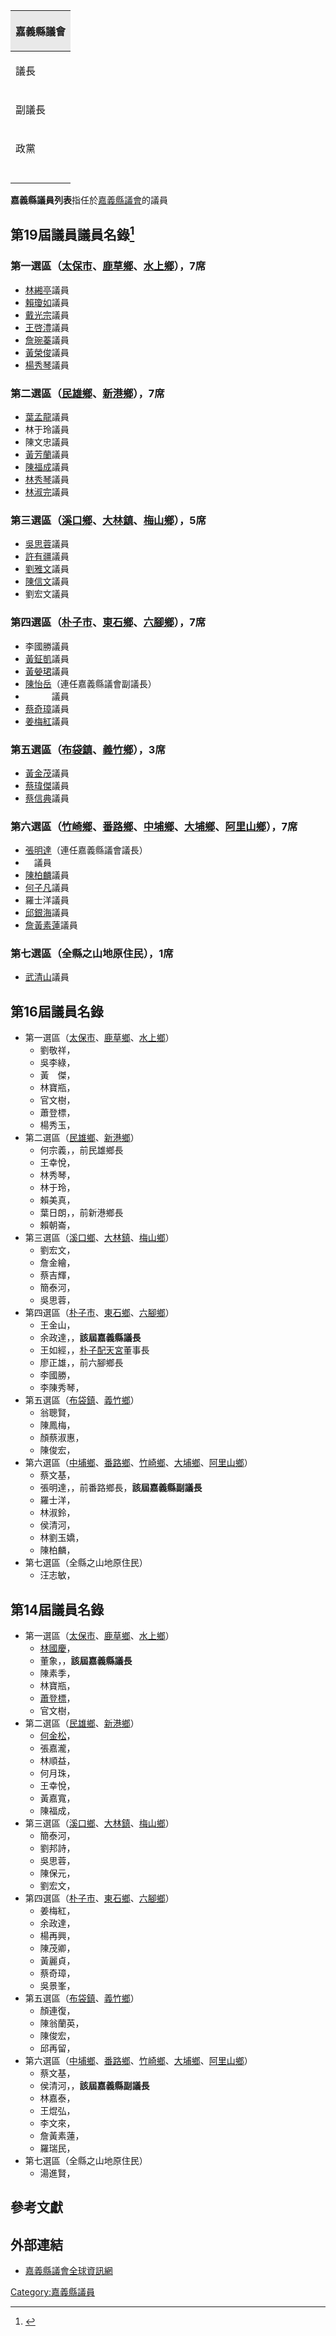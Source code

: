 {{multiple issues|
{{Veil|time=2015-09-12T06:30:56+00:00}}
{{更新|time=2019-02-07T14:55:41+00:00}}
}}

{{noteTA
|T=zh-hant:嘉義縣議員列表;zh-hans:嘉义县议员列表;
|1=zh-hant:林于玲;zh-hans:林于玲;
}}
{| align=Right border="1" cellpadding="4" cellspacing="1" style="margin: 0 1em 1em 1em; background: #f9f9f9; border: 1px #aaa solid; text-align:center; border-collapse: collapse; font-size: 95%;"
! colspan=2 style="background-color:#E9E9E9" |'''嘉義縣議會'''
|-  
|議長
|[[張明達|張明達]]（{{Dpp}}） 
|-  
|副議長
|陳怡岳（{{Dpp}}）
|-  
|政黨
|席次
|-
|{{Dpp}}
|16席
|-
|{{Kmt}}
|8席
|-
|{{Nonp}} 
|10席
|-
|}
'''嘉義縣議員列表'''指任於[[嘉義縣議會|嘉義縣議會]]的議員

==第19屆議員議員名錄<ref>{{Cite web |url=https://www.cyscc.gov.tw/chinese/Parliamentary_index.aspx?n=29 |title=嘉義縣議會全球資訊網－本屆議員 |accessdate=2020-01-08 |archive-date=2021-01-05 |archive-url=https://web.archive.org/web/20210105041349/https://www.cyscc.gov.tw/chinese/Parliamentary_index.aspx?n=29 |dead-url=no }}</ref>==
===第一選區（[[太保市|太保市]]、[[鹿草鄉|鹿草鄉]]、[[水上鄉|水上鄉]]），7席===
*[[林緗亭|林緗亭]]議員
*[[賴瓊如|賴瓊如]]議員
*[[戴光宗|戴光宗]]議員
*[[王啓澧|王啓澧]]議員
*[[詹琬蓁|詹琬蓁]]議員
*[[黃榮俊|黃榮俊]]議員
*[[楊秀琴|楊秀琴]]議員

===第二選區（[[民雄鄉|民雄鄉]]、[[新港鄉|新港鄉]]），7席===
*[[葉孟龍|葉孟龍]]議員
*林于玲議員
*陳文忠議員
*[[黃芳蘭|黃芳蘭]]議員
*[[陳福成|陳福成]]議員
*[[林秀琴_(政治人物)|林秀琴]]議員
*[[林淑完|林淑完]]議員

===第三選區（[[溪口鄉_(臺灣)|溪口鄉]]、[[大林鎮_(臺灣)|大林鎮]]、[[梅山鄉_(臺灣)|梅山鄉]]），5席===
*[[吳思蓉|吳思蓉]]議員
*[[許有疆|許有疆]]議員
*[[劉雅文|劉雅文]]議員
*[[陳信文|陳信文]]議員
*劉宏文議員

===第四選區（[[朴子市|朴子市]]、[[東石鄉_(臺灣)|東石鄉]]、[[六腳鄉|六腳鄉]]），7席===
*李國勝議員
*[[黃鉦凱|黃鉦凱]]議員
*[[黃嫈珺|黃嫈珺]]議員
*[[陳怡岳|陳怡岳]]（連任嘉義縣議會副議長）
*　　　議員
*[[蔡奇璋|蔡奇璋]]議員
*[[姜梅紅|姜梅紅]]議員

===第五選區（[[布袋鎮|布袋鎮]]、[[義竹鄉|義竹鄉]]），3席===
*[[黃金茂|黃金茂]]議員
*[[蔡瑋傑|蔡瑋傑]]議員
*[[蔡信典|蔡信典]]議員

===第六選區（[[竹崎鄉|竹崎鄉]]、[[番路鄉|番路鄉]]、[[中埔鄉|中埔鄉]]、[[大埔鄉|大埔鄉]]、[[阿里山鄉|阿里山鄉]]），7席===
*[[張明達|張明達]]（連任嘉義縣議會議長）
* 　議員
*[[陳柏麟|陳柏麟]]議員
*[[何子凡|何子凡]]議員
*羅士洋議員
*[[邱銀海|邱銀海]]議員
*[[詹黃素蓮|詹黃素蓮]]議員

===第七選區（全縣之山地原住民），1席===
*[[武清山|武清山]]議員

==第16屆議員名錄==
{{HideH|第16屆議員名錄}}
*第一選區（[[太保市|太保市]]、[[鹿草鄉|鹿草鄉]]、[[水上鄉|水上鄉]]）
**劉敬祥，{{Dpp}}
**吳李綠，{{Dpp}}
**黃　傑，{{Dpp}}
**林寶瓶，{{Kmt}}
**官文樹，{{Nonp}} 
**蕭登標，{{Nonp}} 
**楊秀玉，{{Nonp}}
*第二選區（[[民雄鄉|民雄鄉]]、[[新港鄉|新港鄉]]）
**何宗義，{{Dpp}}，前民雄鄉長
**王幸悅，{{Dpp}}
**林秀琴，{{Dpp}}
**林于玲，{{Kmt}}
**賴美真，{{Kmt}}
**葉日朗，{{Nonp}}，前新港鄉長
**賴朝崙，{{Nonp}}
*第三選區（[[溪口鄉_(臺灣)|溪口鄉]]、[[大林鎮_(臺灣)|大林鎮]]、[[梅山鄉_(臺灣)|梅山鄉]]）
**劉宏文，{{Dpp}}
**詹金繪，{{Dpp}}
**蔡吉輝，{{Nonp}} 
**簡泰河，{{Kmt}}
**吳思蓉，{{Kmt}}
*第四選區（[[朴子市|朴子市]]、[[東石鄉_(臺灣)|東石鄉]]、[[六腳鄉|六腳鄉]]）
**王金山，{{Dpp}}
**余政達，{{Dpp}}，'''該屆嘉義縣議長'''
**王如經，{{Dpp}}，[[朴子配天宮|朴子配天宮]]董事長
**廖正雄，{{Dpp}}，前六腳鄉長
**李國勝，{{Kmt}}
**李陳秀琴，{{Nonp}}
*第五選區（[[布袋鎮|布袋鎮]]、[[義竹鄉|義竹鄉]]）
**翁聰賢，{{Dpp}}
**陳鳳梅，{{Dpp}}
**顏蔡淑惠，{{Kmt}}
**陳俊宏，{{Kmt}}
*第六選區（[[中埔鄉|中埔鄉]]、[[番路鄉|番路鄉]]、[[竹崎鄉|竹崎鄉]]、[[大埔鄉|大埔鄉]]、[[阿里山鄉|阿里山鄉]]）
**蔡文基，{{Dpp}}
**張明達，{{Dpp}}，前番路鄉長，'''該屆嘉義縣副議長'''
**羅士洋，{{Dpp}}
**林淑鈴，{{Dpp}}
**侯清河，{{Kmt}}
**林劉玉嬌，{{Kmt}}
**陳柏麟，{{Nonp}}
*第七選區（全縣之山地原住民）
**汪志敏，{{Nonp}}{{HideF}}

==第14屆議員名錄==
{{HideH|第14屆議員名錄}}
*第一選區（[[太保市|太保市]]、[[鹿草鄉|鹿草鄉]]、[[水上鄉|水上鄉]]）
**[[林國慶|林國慶]]，{{Dpp}}
**董象，{{Kmt}}，'''該屆嘉義縣議長'''
**陳素季，{{Kmt}}
**林寶瓶，{{Kmt}}
**[[蕭登標|蕭登標]]，{{Nonp}} 
**官文樹，{{Nonp}}
*第二選區（[[民雄鄉|民雄鄉]]、[[新港鄉|新港鄉]]）
**[[何金松|何金松]]，{{Dpp}}
**張嘉瀧，{{Kmt}}
**林順益，{{Kmt}}
**何月珠，{{Kmt}}
**王幸悅，{{Nonp}} 
**黃嘉寬，{{Nonp}} 
**陳福成，{{Nonp}}
*第三選區（[[溪口鄉_(臺灣)|溪口鄉]]、[[大林鎮_(臺灣)|大林鎮]]、[[梅山鄉_(臺灣)|梅山鄉]]）
**簡泰河，{{Kmt}}
**劉邦詩，{{Kmt}}
**吳思蓉，{{Kmt}}
**陳保元，{{Nonp}} 
**劉宏文，{{Nonp}}
*第四選區（[[朴子市|朴子市]]、[[東石鄉_(臺灣)|東石鄉]]、[[六腳鄉|六腳鄉]]）
**姜梅紅，{{Kmt}}
**余政達，{{Kmt}}
**楊再興，{{Kmt}}
**陳茂卿，{{Kmt}}
**黃麗貞，{{Nonp}} 
**蔡奇璋，{{Nonp}} 
**吳景峯，{{Nonp}}
*第五選區（[[布袋鎮|布袋鎮]]、[[義竹鄉|義竹鄉]]）
**顏連復，{{Kmt}}
**陳翁蘭英，{{Kmt}}
**陳俊宏，{{Kmt}}
**邱再留，{{Nonp}}
*第六選區（[[中埔鄉|中埔鄉]]、[[番路鄉|番路鄉]]、[[竹崎鄉|竹崎鄉]]、[[大埔鄉|大埔鄉]]、[[阿里山鄉|阿里山鄉]]）
**蔡文基，{{Dpp}}
**侯清河，{{Kmt}}，'''該屆嘉義縣副議長'''
**林嘉泰，{{Kmt}}
**王焜弘，{{Kmt}}
**李文來，{{Kmt}}
**詹黃素蓮，{{Nonp}} 
**羅瑞民，{{Nonp}}
*第七選區（全縣之山地原住民）
**湯進賢，{{Kmt}}
{{HideF}}

==參考文獻==
{{reflist}}

==外部連結==
*[http://www.cyscc.gov.tw/ 嘉義縣議會全球資訊網]{{Wayback|url=http://www.cyscc.gov.tw/ |date=20130525065136 }}

[[Category:嘉義縣議員|Category:嘉義縣議員]]